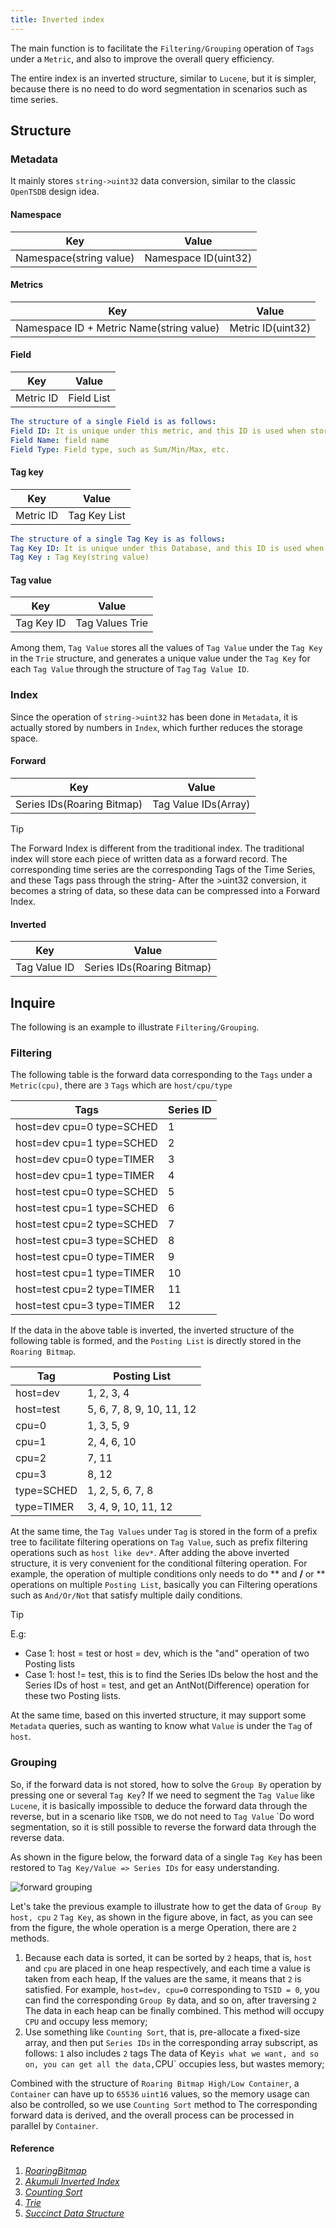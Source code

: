 ```yaml
---
title: Inverted index
---
```


The main function is to facilitate the `Filtering/Grouping` operation of `Tags` under a `Metric`, and also to improve the overall query efficiency.

The entire index is an inverted structure, similar to `Lucene`, but it is simpler, because there is no need to do word segmentation in scenarios such as time series.

## Structure

### Metadata

It mainly stores `string->uint32` data conversion, similar to the classic `OpenTSDB` design idea.

#### Namespace

| Key | Value |
| ---- | ---- |
| Namespace(string value) | Namespace ID(uint32) |

#### Metrics

| Key | Value |
| ---- | ---- |
| Namespace ID + Metric Name(string value) | Metric ID(uint32) |

#### Field

| Key | Value |
| ---- | ---- |
| Metric ID | Field List |

```yaml
The structure of a single Field is as follows:
Field ID: It is unique under this metric, and this ID is used when storing data
Field Name: field name
Field Type: Field type, such as Sum/Min/Max, etc.
````

#### Tag key

| Key | Value |
| ---- | ---- |
| Metric ID | Tag Key List |

```yaml
The structure of a single Tag Key is as follows:
Tag Key ID: It is unique under this Database, and this ID is used when storing Index
Tag Key : Tag Key(string value)
````

#### Tag value

| Key | Value |
| ---- | ---- |
| Tag Key ID | Tag Values Trie |

Among them, `Tag Value` stores all the values of `Tag Value` under the `Tag Key` in the `Trie` structure, and generates a unique value under the `Tag Key` for each `Tag Value` through the structure of `Tag` `Tag Value ID`.

### Index

Since the operation of `string->uint32` has been done in `Metadata`, it is actually stored by numbers in `Index`, which further reduces the storage space.

#### Forward

| Key | Value |
| ---- | ---- |
| Series IDs(Roaring Bitmap) | Tag Value IDs(Array) |

> [!TIP]
> The Forward Index is different from the traditional index. The traditional index will store each piece of written data as a forward record. The corresponding time series are the corresponding Tags of the Time Series, and these Tags pass through the string- After the >uint32 conversion, it becomes a string of data, so these data can be compressed into a Forward Index.

#### Inverted

| Key | Value |
| ---- | ---- |
| Tag Value ID | Series IDs(Roaring Bitmap) |

## Inquire

The following is an example to illustrate `Filtering/Grouping`.

### Filtering

The following table is the forward data corresponding to the `Tags` under a `Metric(cpu)`, there are `3` `Tags` which are `host/cpu/type`

| Tags | Series ID |
| ---- | ---- |
| host=dev cpu=0 type=SCHED | 1 |
| host=dev cpu=1 type=SCHED | 2 |
| host=dev cpu=0 type=TIMER | 3 |
| host=dev cpu=1 type=TIMER | 4 |
| host=test cpu=0 type=SCHED | 5 |
| host=test cpu=1 type=SCHED | 6 |
| host=test cpu=2 type=SCHED | 7 |
| host=test cpu=3 type=SCHED | 8 |
| host=test cpu=0 type=TIMER | 9 |
| host=test cpu=1 type=TIMER | 10 |
| host=test cpu=2 type=TIMER | 11 |
| host=test cpu=3 type=TIMER | 12 |

If the data in the above table is inverted, the inverted structure of the following table is formed, and the `Posting List` is directly stored in the `Roaring Bitmap`.

| Tag | Posting List |
| ---- | ---- |
| host=dev | 1, 2, 3, 4 |
| host=test | 5, 6, 7, 8, 9, 10, 11, 12 |
| cpu=0 | 1, 3, 5, 9 |
| cpu=1 | 2, 4, 6, 10 |
| cpu=2 | 7, 11 |
| cpu=3 | 8, 12 |
| type=SCHED | 1, 2, 5, 6, 7, 8 |
| type=TIMER | 3, 4, 9, 10, 11, 12 |

At the same time, the `Tag Values` under `Tag` is stored in the form of a prefix tree to facilitate filtering operations on `Tag Value`, such as prefix filtering operations such as `host like dev*`. After adding the above inverted structure, it is very convenient for the conditional filtering operation. For example, the operation of multiple conditions only needs to do ** and **/** or ** operations on multiple `Posting List`, basically you can Filtering operations such as `And/Or/Not` that satisfy multiple daily conditions.

> [!TIP]
> E.g:
> * Case 1: host = test or host = dev, which is the "and" operation of two Posting lists
> * Case 1: host != test, this is to find the Series IDs below the host and the Series IDs of host = test, and get an AntNot(Difference) operation for these two Posting lists.

At the same time, based on this inverted structure, it may support some `Metadata` queries, such as wanting to know what `Value` is under the `Tag` of `host`.

### Grouping

So, if the forward data is not stored, how to solve the `Group By` operation by pressing one or several `Tag Key`? If we need to segment the `Tag Value` like `Lucene`, it is basically impossible to deduce the forward data through the reverse, but in a scenario like `TSDB`, we do not need to `Tag Value` `Do word segmentation, so it is still possible to reverse the forward data through the reverse data.

As shown in the figure below, the forward data of a single `Tag Key` has been restored to `Tag Key/Value => Series IDs` for easy understanding.

![forward grouping](/img/lindb/design/forward_grouping.png)

Let's take the previous example to illustrate how to get the data of `Group By host, cpu` `2` `Tag Key`, as shown in the figure above, in fact, as you can see from the figure, the whole operation is a merge Operation, there are `2` methods.
1. Because each data is sorted, it can be sorted by `2` heaps, that is, `host` and `cpu` are placed in one heap respectively, and each time a value is taken from each heap, If the values are the same, it means that `2` is satisfied. For example, `host=dev, cpu=0` corresponding to `TSID = 0`, you can find the corresponding `Group By` data, and so on, after traversing `2` The data in each heap can be finally combined. This method will occupy `CPU` and occupy less memory;
2. Use something like `Counting Sort`, that is, pre-allocate a fixed-size array, and then put `Series IDs` in the corresponding array subscript, as follows: `1` also includes `2` tags The data of Key` is what we want, and so on, you can get all the data, `CPU` occupies less, but wastes memory;

Combined with the structure of `Roaring Bitmap High/Low Container`, a `Container` can have up to `65536` `uint16` values, so the memory usage can also be controlled, so we use `Counting Sort` method to The corresponding forward data is derived, and the overall process can be processed in parallel by `Container`.

#### Reference

1. [_RoaringBitmap_](http://roaringbitmap.org/)
2. [_Akumuli Inverted Index_](https://akumuli.org/akumuli/2017/11/17/indexing/)
3. [_Counting Sort_](https://en.wikipedia.org/wiki/Counting_sort)
4. [_Trie_](https://en.wikipedia.org/wiki/Trie)
5. [_Succinct Data Structure_](https://en.wikipedia.org/wiki/Succinct_data_structure)
